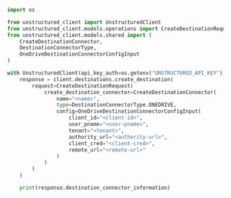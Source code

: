 ```python Python SDK
import os

from unstructured_client import UnstructuredClient
from unstructured_client.models.operations import CreateDestinationRequest
from unstructured_client.models.shared import (
    CreateDestinationConnector,
    DestinationConnectorType,
    OneDriveDestinationConnectorConfigInput
)

with UnstructuredClient(api_key_auth=os.getenv("UNSTRUCTURED_API_KEY")) as client:
    response = client.destinations.create_destination(
        request=CreateDestinationRequest(
            create_destination_connector=CreateDestinationConnector(
                name="<name>",
                type=DestinationConnectorType.ONEDRIVE,
                config=OneDriveDestinationConnectorConfigInput(
                    client_id="<client-id>", 
                    user_pname="<user-pname>",
                    tenant="<tenant>", 
                    authority_url="<authority-url>",
                    client_cred="<client-cred>",
                    remote_url="<remote-url>" 
                )
            )
        )
    )

    print(response.destination_connector_information)
```